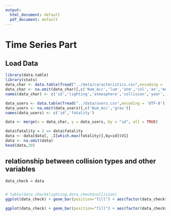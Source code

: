 ---
output:
  html_document: default
  pdf_document: default
---
Time Series Part
=====================

## Load Data

```{r, echo=FALSE}
library(data.table)
library(stats)
data_char <- data.table(fread("../data/caracteristics.csv",encoding = 'UTF-8'))
data_char <- na.omit(data_char)[,c('Num_Acc','lum','atm','col','an','mois','jour')]
names(data_char) <- c('id','lighting','atmosphere','collision','year','month','day')

data_users <- data.table(fread("../data/users.csv",encoding = 'UTF-8'))
data_users <- na.omit(data_users)[,c('Num_Acc','grav')]
names(data_users) <- c('id','fatality')

data <- merge(x = data_char, y = data_users, by = "id", all = TRUE)

data$fatality = 2 == data$fatality
data <- data[data[, .I[which.max(fatality)],by=id]$V1]
data <- na.omit(data)
head(data,20)
```



## relationship between collision types and other variables
```{r,echo = FALSE, encoding = "utf-8",fig.width=10, fig.height=8}
data_check = data


# table(data_check$lighting,data_check$collision)
ggplot(data_check) + geom_bar(position="fill") + aes(factor(data_check$lighting), fill=factor(data_check$collision))  + coord_flip() + labs( x = "Lighting Conditions", fill='Collision Types')+ scale_x_discrete(labels=c("1" = "Full day", "2" = "Twilight or dawn","3" = "Night without public lighting","4"="Night with public lighting not lit","5"="Night with public lighting on")) + scale_fill_discrete(labels = c("1" = "Two vehicles - frontal", "2" = "Two vehicles - from the rear","3" = "Two vehicles - by the side","4"="Three vehicles and more - in chain","5"="Three or more vehicles - multiple collisions","6"="Other collision","7"="Without collision"))

ggplot(data_check) + geom_bar(position="fill") + aes(factor(data_check$atmosphere), fill=factor(data_check$collision))  + coord_flip() + labs( x = "Atmosphere Conditions", fill='Collision Types')+ scale_x_discrete(labels=c("1" = "Normal", "2" = "Light rain","3" = "Heavy rain","4"="Snow - hail","5"="Fog - smoke","6"="Strong wind - storm","7"="Dazzling weather","8"="Cloudy weather","9"="Other")) + scale_fill_discrete(labels = c("1" = "Two vehicles - frontal", "2" = "Two vehicles - from the rear","3" = "Two vehicles - by the side","4"="Three vehicles and more - in chain","5"="Three or more vehicles - multiple collisions","6"="Other collision","7"="Without collision"))
```
